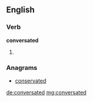 ==English==

===Verb===
'''conversated'''

# {{past of|conversate}}

===Anagrams===
* [[conservated#English|conservated]]

[[de:conversated]]
[[mg:conversated]]